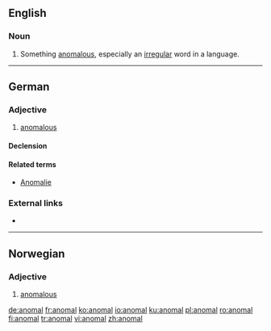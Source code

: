 ==English==

===Noun===
{{en-noun}}

# {{context|archaic|lang=en}} Something [[anomalous]], especially an [[irregular]] word in a language.

{{Webster 1913}}

----

==German==

===Adjective===
{{de-adj|anomaler|anomalsten}}
# [[anomalous]]

====Declension====
{{de-decl-adj|anomal|anomaler|anomalst}}

====Related terms====
* [[Anomalie]]

===External links===
* {{R:Duden}}

----

==Norwegian==

===Adjective===
{{head|no|adjective}}

# [[anomalous]]

[[de:anomal]]
[[fr:anomal]]
[[ko:anomal]]
[[io:anomal]]
[[ku:anomal]]
[[pl:anomal]]
[[ro:anomal]]
[[fi:anomal]]
[[tr:anomal]]
[[vi:anomal]]
[[zh:anomal]]